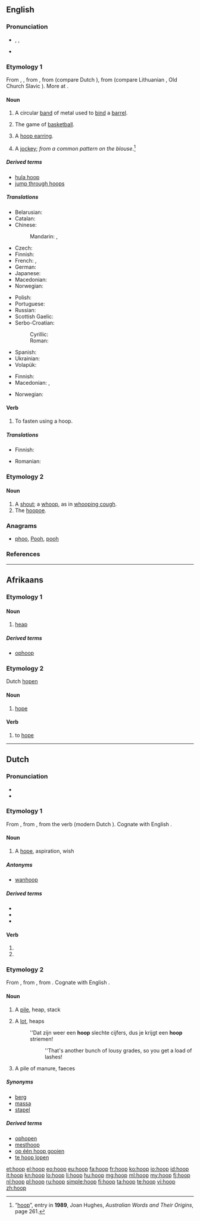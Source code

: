 {{also|Hoop}}
==English==
{{wikipedia}}

===Pronunciation===
* {{enPR|ho͞op}}, {{IPA|/huːp/}}, {{X-SAMPA|/hu:p/}}
* {{rhymes|uːp}}

===Etymology 1===
From {{etyl|enm}} {{term|hoop|lang=enm}}, {{term|hoope|lang=enm}}, from {{etyl|ang}} {{term|hop|hōp|mound, raised land", in combination, also "circular object|lang=ang}}, from {{etyl|gem-pro|en}} {{recons|hōpan||bend, bow, arch|lang=gem-pro}} (compare Dutch {{term|hoep|lang=nl}}), from {{etyl|ine-pro|en}} {{recons|kāb-||to bend|lang=ine-pro}} (compare Lithuanian {{term|kabė||hook|lang=lt}}, Old Church Slavic {{term|||tr=kǫpŭ|hill, island|lang=cu}}). More at {{l|en|camp}}.

====Noun====
{{en-noun}}

# A circular [[band]] of metal used to [[bind]] a [[barrel]].
# {{qualifier|plural}} The game of [[basketball]].
# A [[hoop earring]].
# {{Australia|metonym|informal|dated}} A [[jockey]]; ''from a common pattern on the blouse''.<ref>“[http://books.google.com.au/books?id=B7tZAAAAMAAJ&q=%22hoop%22|%22hoops%22+australia+OR+jockey+-intitle:%22%22+-inauthor:%22%22&dq=%22hoop%22|%22hoops%22+australia+OR+jockey+-intitle:%22%22+-inauthor:%22%22&hl=en&sa=X&ei=80yET8v1AsvumAWsn4HjBw&redir_esc=y hoop]”, entry in '''1989''', Joan Hughes, ''Australian Words and Their Origins'', page 261.</ref>

=====Derived terms=====
* [[hula hoop]]
* [[jump through hoops]]

=====Translations=====
{{trans-top|circular band of metal used to bind a barrel}}
* Belarusian: {{t-|be|абруч|m|tr=abrúč|sc=Cyrl}}
* Catalan: {{t-|ca|cèrcol|m}}
* Chinese:
*: Mandarin: {{t|cmn|箍|tr=gū|sc=Hani}}, {{t|cmn|圈|tr=quān|sc=Hani}}
* Czech: {{t-|cs|obruč|f}}
* Finnish: {{t+|fi|vanne}}
* French: {{t+|fr|cercle|m}}, {{t+|fr|cerceau|m}}
* German: {{t+|de|Reif|m}}
* Japanese: {{t-|ja|フープ|tr=fūpu|sc=Jpan}}
* Macedonian: {{t-|mk|обрач|m|tr=óbrač}}
* Norwegian: {{t-|no|tønnebånd|n}}
{{trans-mid}}
* Polish: {{t+|pl|obręcz|m}}
* Portuguese: {{t+|pt|aro|m}}
* Russian: {{t+|ru|обруч|m|tr=óbruč}}
* Scottish Gaelic: {{t-|gd|cearcall|m}}
* Serbo-Croatian:
*: Cyrillic: {{t-|sh|обруч|m}}
*: Roman: {{t-|sh|obruč|m}}
* Spanish: {{t+|es|aro|m}}
* Ukrainian: {{t-|uk|обруч|m|tr=óbruč|sc=Cyrl}}
* Volapük: {{t-|vo|tübatan}}
{{trans-bottom}}

{{trans-top|hoops: basketball}}
* Finnish: {{t+|fi|koris}}
* Macedonian: {{t-|mk|кош|m|tr=koš}}, {{t-|mk|обрач|m|tr=óbrač}}
{{trans-mid}}
* Norwegian: {{t-|no|kurv|m}}
{{trans-bottom}}

{{trans-see|hoop earring}}

====Verb====
{{en-verb}}

# To fasten using a hoop.

=====Translations=====
{{trans-top|to fasten with a hoop}}
* Finnish: {{t-|fi|vannehtia}}
{{trans-mid}}
* Romanian: {{t+|ro|fereca}}
{{trans-bottom}}

===Etymology 2===

====Noun====
{{en-noun}}

# A [[shout]]; a [[whoop]], as in [[whooping cough]].
# The [[hoopoe]].

{{Webster 1913}}

===Anagrams===
* [[phoo#English|phoo]], [[Pooh#English|Pooh]], [[pooh#English|pooh]]

===References===
<references />

----

==Afrikaans==

===Etymology 1===

====Noun====
{{af-noun|hope||hopie|hopies}}

# [[heap]]

=====Derived terms=====
* [[ophoop]]

===Etymology 2===
Dutch [[hopen]]

====Noun====
{{af-noun|-}}

# [[hope]]

====Verb====
{{af-verb}}

# to [[hope]]

----

==Dutch==

===Pronunciation===
* {{rhymes|oːp|lang=nl}}
* {{IPA|/ɦoːp/|lang=nl}}

===Etymology 1===
From {{etyl|dum|nl}} {{term|hope|lang=dum}}, from {{etyl|odt|nl}} {{recons|hopa|lang=odt}}, from the verb {{term|hopon|lang=odt}} (modern Dutch {{term|hopen|lang=nl}}). Cognate with English {{term|hope|lang=en}}.

====Noun====
{{nl-noun|f|-|-}}

# A [[hope]], aspiration, wish

=====Antonyms=====
* {{sense|hope}} [[wanhoop]]

=====Derived terms=====
* {{l|nl|hopeloos}}
* {{l|nl|hoopgevend}}
* {{l|nl|hoopvol}}

====Verb====
{{head|nl}}

# {{nl-verb-form|p=1|n=sg|t=pres|m=ind|hopen}}
# {{nl-verb-form|m=imp|hopen}}

===Etymology 2===
From {{etyl|dum|nl}} {{term|hoop|lang=dum}}, from {{etyl|odt|nl}} {{recons|hop|hōp|lang=odt}}, from {{etyl|gem-pro|nl}} {{recons|haupaz|lang=gem-pro}}. Cognate with English {{term|heap|lang=en}}.

====Noun====
{{nl-noun|m|hopen|hoopje}}

# A [[pile]], heap, stack
# {{figuratively}} A [[lot]], heaps
#: ''Dat zijn weer een '''hoop''' slechte cijfers, dus je krijgt een '''hoop''' striemen!
#:: ''That's another bunch of lousy grades, so you get a load of lashes!
# A pile of manure, faeces

=====Synonyms=====
* [[berg]]
* [[massa]]
* [[stapel]]

=====Derived terms=====
* [[ophopen]]
* [[mesthoop]]
* [[op één hoop gooien]]
* [[te hoop lopen]]

[[et:hoop]]
[[el:hoop]]
[[eo:hoop]]
[[eu:hoop]]
[[fa:hoop]]
[[fr:hoop]]
[[ko:hoop]]
[[io:hoop]]
[[id:hoop]]
[[it:hoop]]
[[kn:hoop]]
[[lo:hoop]]
[[li:hoop]]
[[hu:hoop]]
[[mg:hoop]]
[[ml:hoop]]
[[my:hoop]]
[[fj:hoop]]
[[nl:hoop]]
[[pl:hoop]]
[[ru:hoop]]
[[simple:hoop]]
[[fi:hoop]]
[[ta:hoop]]
[[te:hoop]]
[[vi:hoop]]
[[zh:hoop]]